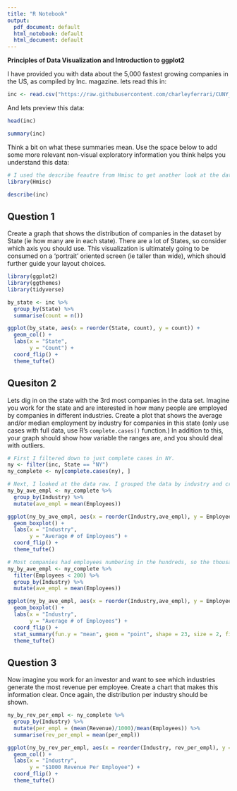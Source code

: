 ```yaml
---
title: "R Notebook"
output:
  pdf_document: default
  html_notebook: default
  html_document: default
---
```


**Principles of Data Visualization and Introduction to ggplot2**

I have provided you with data about the 5,000 fastest growing companies in the US, as compiled by Inc. magazine. lets read this in:

```r
inc <- read.csv("https://raw.githubusercontent.com/charleyferrari/CUNY_DATA_608/master/module1/Data/inc5000_data.csv", header= TRUE)
```

And lets preview this data:

```r
head(inc)
```
```r
summary(inc)
```

Think a bit on what these summaries mean. Use the space below to add some more relevant non-visual exploratory information you think helps you understand this data:

```r
# I used the describe feautre from Hmisc to get another look at the data.
library(Hmisc)

describe(inc)
```

## Question 1

Create a graph that shows the distribution of companies in the dataset by State (ie how many are in each state). There are a lot of States, so consider which axis you should use. This visualization is ultimately going to be consumed on a 'portrait' oriented screen (ie taller than wide), which should further guide your layout choices.

```r
library(ggplot2)
library(ggthemes)
library(tidyverse)

by_state <- inc %>%
  group_by(State) %>%
  summarise(count = n())

ggplot(by_state, aes(x = reorder(State, count), y = count)) +
  geom_col() +
  labs(x = "State",
       y = "Count") +
  coord_flip() +
  theme_tufte()
```

## Quesiton 2

Lets dig in on the state with the 3rd most companies in the data set. Imagine you work for the state and are interested in how many people are employed by companies in different industries. Create a plot that shows the average and/or median employment by industry for companies in this state (only use cases with full data, use R's `complete.cases()` function.) In addition to this, your graph should show how variable the ranges are, and you should deal with outliers.

```r
# First I filtered down to just complete cases in NY.
ny <- filter(inc, State == "NY")
ny_complete <- ny[complete.cases(ny), ]

# Next, I looked at the data raw. I grouped the data by industry and created a boxplot to check for distributions and outliers.
ny_by_ave_empl <- ny_complete %>%
  group_by(Industry) %>%
  mutate(ave_empl = mean(Employees))

ggplot(ny_by_ave_empl, aes(x = reorder(Industry,ave_empl), y = Employees)) +
  geom_boxplot() +
  labs(x = "Industry",
       y = "Average # of Employees") +
  coord_flip() +
  theme_tufte()

# Most companies had employees numbering in the hundreds, so the thousands were clear outliers. I removed the clearest outliers and created a new boxplot, sorted by average number of employees with the new data.
ny_by_ave_empl <- ny_complete %>%
  filter(Employees < 200) %>%
  group_by(Industry) %>%
  mutate(ave_empl = mean(Employees))

ggplot(ny_by_ave_empl, aes(x = reorder(Industry,ave_empl), y = Employees)) +
  geom_boxplot() +
  labs(x = "Industry",
       y = "Average # of Employees") +
  coord_flip() +
  stat_summary(fun.y = "mean", geom = "point", shape = 23, size = 2, fill = "white") +
  theme_tufte()
```

## Question 3

Now imagine you work for an investor and want to see which industries generate the most revenue per employee. Create a chart that makes this information clear. Once again, the distribution per industry should be shown.

```r
ny_by_rev_per_empl <- ny_complete %>%
  group_by(Industry) %>%
  mutate(per_empl = (mean(Revenue)/1000)/mean(Employees)) %>%
  summarise(rev_per_empl = mean(per_empl))

ggplot(ny_by_rev_per_empl, aes(x = reorder(Industry, rev_per_empl), y = rev_per_empl)) +
  geom_col() +
  labs(x = "Industry",
       y = "$1000 Revenue Per Employee") +
  coord_flip() +
  theme_tufte()
```

